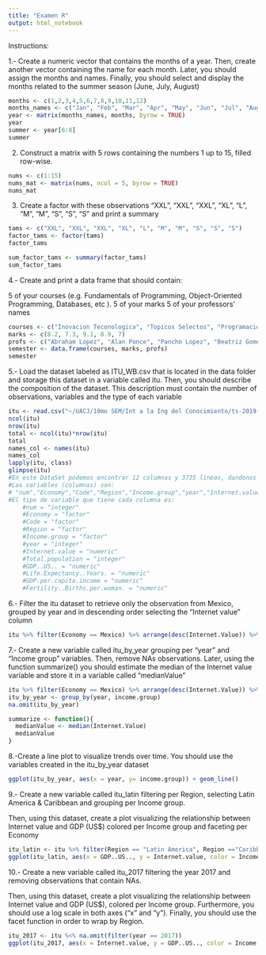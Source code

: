 ---
title: "Examen R"
output: html_notebook
---
Instructions:
  
  1.- Create a numeric vector that contains the months of a year.
Then, create another vector containing the name for each month. Later, you should assign the months and names.
Finally, you should select and display the months related to the summer season (June, July, August)


```{r}
months <- c(1,2,3,4,5,6,7,8,9,10,11,12)
months_names <- c("Jan", "Feb", "Mar", "Apr", "May", "Jun", "Jul", "Aug", "Sept", "Oct", "Nov", "Dec")
year <- matrix(months_names, months, byrow = TRUE)
year
summer <- year[6:8]
summer
```

2. Construct a matrix with 5 rows containing the numbers 1 up to 15, filled row-wise.

```{r}
nums <- c(1:15)
nums_mat <- matrix(nums, ncol = 5, byrow = TRUE)
nums_mat
```

3. Create a factor with these observations "XXL", "XXL", "XXL", "XL", "L", "M", "M", "S", "S", "S" and print a summary

```{r}
tams <- c("XXL", "XXL", "XXL", "XL", "L", "M", "M", "S", "S", "S")
factor_tams <- factor(tams)
factor_tams

sum_factor_tams <- summary(factor_tams)
sum_factor_tams
```

4.- Create and print a data frame that should contain:

5 of your courses (e.g. Fundamentals of Programming, Object-Oriented Programming, Databases, etc ).
5 of your marks
5 of your professors' names

```{r}
courses <- c("Inovacion Teconologica", "Topicos Selectos", "Programacion", "Base de Datos", "Ingenieria del Conocimiento")
marks <- c(8.2, 7.3, 9.1, 8.9, 7)
profs <- c("Abraham Lopez", "Alan Ponce", "Pancho Lopez", "Beatriz Gomez", "Vicente Fernandez")
semester <- data.frame(courses, marks, profs)
semester
```

5.- Load the dataset labeled as ITU_WB.csv that is located in the data folder
and storage this dataset in a variable called itu.
Then, you should describe the composition of the dataset.
This description must contain the number of observations, variables and the type of each variable

```{r}
itu <- read.csv("~/UACJ/10mo SEM/Int a la Ing del Conocimiento/ts-2019-project-Jeisiva/data/ITU_WB.csv")
ncol(itu)
nrow(itu)
total <- ncol(itu)*nrow(itu)
total
names_col <- names(itu)
names_col
lapply(itu, class)
glimpse(itu)
#En este DataSet podemos encontrar 12 columnas y 3735 lineas, dandonos un total de 44820 datos.
#Las variables (columnas) son:
# "num","Economy","Code","Region","Income.group","year","Internet.value","Total.population","GDP..US..","Life.Expectancy..Years.","GDP.per.capita.income","Fertility..Births.per.woman."
#El tipo de variable que tiene cada columna es:
    #num = "integer"
    #Economy = "factor"
    #Code = "factor"
    #Region = "factor"
    #Income.group = "factor"
    #year = "integer"
    #Internet.value = "numeric"
    #Total.population = "integer"
    #GDP..US.. = "numeric"
    #Life.Expectancy..Years. = "numeric"
    #GDP.per.capita.income = "numeric"
    #Fertility..Births.per.woman. = "numeric"

```

6.- Filter the itu dataset to retrieve only the observation from Mexico, grouped by year and in descending order selecting the "Internet value" column

```{r}
itu %>% filter(Economy == Mexico) %>% arrange(desc(Internet.Value)) %>% group_by(year)
```

7.- Create a new variable called itu_by_year grouping per "year" and "Income group" variables. Then, remove NAs observations. Later, using the function summarize() you should estimate the median of the Internet value variable and store it in a variable called "medianValue"

```{r}
itu %>% filter(Economy == Mexico) %>% arrange(desc(Internet.Value)) %>% group_by(year)
itu_by_year <- group_by(year, income.group)
na.omit(itu_by_year)

summarize <- function(){
  medianValue <- median(Internet.Value)
  medianValue
}
```

8.-Create a line plot to visualize trends over time. You should use the variables created in the itu_by_year dataset

```{r}

ggplot(itu_by_year, aes(x = year, y= income.group)) + geom_line()

```


9.- Create a new variable called itu_latin filtering per Region, selecting Latin America & Caribbean and grouping per Income group.

Then, using this dataset, create a plot visualizing the relationship between Internet value and GDP (US$) colored per Income group and faceting per Economy

```{r}
itu_latin <- itu %>% filter(Region == "Latin America", Region =="Caribbean") %>% group_by(Income.group)
ggplot(itu_latin, aes(x = GDP..US.., y = Internet.value, color = Income.group)) + geom_point() + face_wrap(~ Economy)

```

10.- Create a new variable called itu_2017 filtering the year 2017 and removing observations that contain NAs.

Then, using this dataset, create a plot visualizing the relationship between Internet value and GDP (US$), colored per Income group. Furthermore, you should use a log scale in both axes ("x" and "y"). Finally, you should use the facet function in order to wrap by Region.

```{r}
itu_2017 <- itu %<% na.omit(filter(year == 2017))
ggplot(itu_2017, aes(x = Internet.value, y = GDP..US.., color = Income.group)) + scale_x_log10() + scale_y_log10() + face_wrap(~ Region)
```


